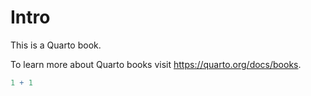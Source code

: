 # Intro

This is a Quarto book.

To learn more about Quarto books visit <https://quarto.org/docs/books>.

```r
1 + 1
```
